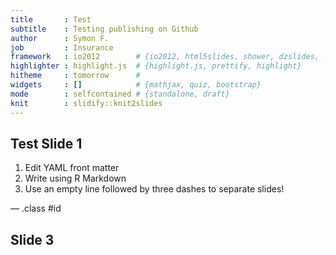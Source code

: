 ```yaml
---
title       : Test
subtitle    : Testing publishing on Github
author      : Symon F.
job         : Insurance
framework   : io2012        # {io2012, html5slides, shower, dzslides, ...}
highlighter : highlight.js  # {highlight.js, prettify, highlight}
hitheme     : tomorrow      # 
widgets     : []            # {mathjax, quiz, bootstrap}
mode        : selfcontained # {standalone, draft}
knit        : slidify::knit2slides
---
```


## Test Slide 1

1. Edit YAML front matter
2. Write using R Markdown
3. Use an empty line followed by three dashes to separate slides!

--- .class #id 

## Slide 3




